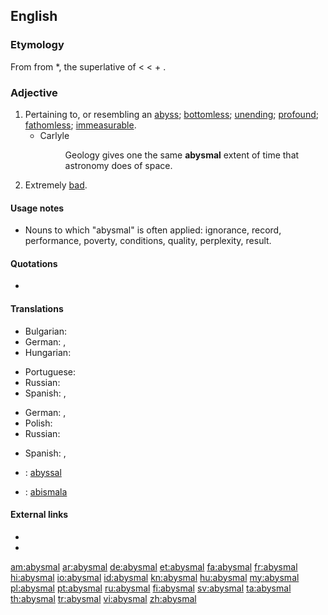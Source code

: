 ==English==

===Etymology===
From {{etyl|fro}} {{term|abisme}} from {{etyl|VL.}} *{{term||abyssimus}}, the superlative of {{term|abyssus||an abyss, a bottomless gulf|lang=la}} < {{etyl|grc}} {{term|sc=polytonic|ἄβυσσος|tr=abyssos||without bottom}} < {{term|sc=polytonic|ἀ-||tr=a-|not|lang=grc}}+ {{term|sc=polytonic|βυσσός||tr=bysso|depth|lang=grc}}.

===Adjective===
{{en-adj}}

# Pertaining to, or resembling an [[abyss]]; [[bottomless]]; [[unending]]; [[profound]]; [[fathomless]]; [[immeasurable]].
#* Carlyle
#*: Geology gives one the same '''abysmal''' extent of time that astronomy does of space.
# Extremely [[bad]].

====Usage notes====
* Nouns to which "abysmal" is often applied: ignorance, record, performance, poverty, conditions, quality, perplexity, result.

====Quotations====
* {{seeCites}}

====Translations====
{{trans-top|pertaining to, or resembling an abyss; bottomless; unending; profound}}
* Bulgarian: {{t|bg|бездънен}}
* German: {{t-|de|abgründig}}, {{t-|de|abgrundtief}}
* Hungarian: {{t-|hu|feneketlen}}
{{trans-mid}}
* Portuguese: {{t|pt|abismal}}
* Russian: {{t|ru|бездонный}}
* Spanish: {{t|es|abismal}}, {{t|es|insondable}}
{{trans-bottom}}

{{trans-top|extremely bad}}
* German: {{t+|de|erbärmlich}}, {{t+|de|jämmerlich}}
* Polish: {{t|pl|beznadziejny}}
* Russian: {{t|ru|отвратительный}}
{{trans-mid}}
* Spanish: {{t|es|atroz}}, {{t|es|desastroso}}
{{trans-bottom}}

{{checktrans-top}}
* {{ttbc|fr}}: [[abyssal]]
* {{ttbc|io}}: [[abismala]]
{{trans-bottom}}

====External links====
* {{R:Webster 1913}}
* {{R:Century 1911}}

[[am:abysmal]]
[[ar:abysmal]]
[[de:abysmal]]
[[et:abysmal]]
[[fa:abysmal]]
[[fr:abysmal]]
[[hi:abysmal]]
[[io:abysmal]]
[[id:abysmal]]
[[kn:abysmal]]
[[hu:abysmal]]
[[my:abysmal]]
[[pl:abysmal]]
[[pt:abysmal]]
[[ru:abysmal]]
[[fi:abysmal]]
[[sv:abysmal]]
[[ta:abysmal]]
[[th:abysmal]]
[[tr:abysmal]]
[[vi:abysmal]]
[[zh:abysmal]]